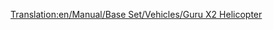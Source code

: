 [[Translation:en/Manual/Base Set/Vehicles/Guru X2 Helicopter]]

{{es/Helicópteros|Nombre=Helicóptero Guru X2
|Imagen=[[File:en/GuruX2Helicopter.png|Helicóptero Guru X2]]
|Precio=69.726 € (34.863 £)
|Velocidad=512 km/h (320 mph)
|Coste-anual=4.330 € (2.165 £)
|Diseño=1997
|Duración=20
|Capacidad=55 pasajeros y 20 sacos de correo
|Descripción=Este helicóptero es el último de los dos helicópteros, y es ficticio, pero construido al parecer por Lockheed.
|Vida-real=Ficticio
}}